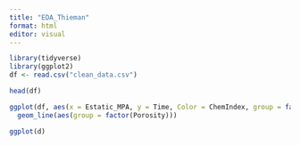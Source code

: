 ```yaml
---
title: "EDA_Thieman"
format: html
editor: visual
---
```


```r
library(tidyverse)
library(ggplot2)
df <- read.csv("clean_data.csv")
```

```r
head(df)
```

```r
ggplot(df, aes(x = Estatic_MPA, y = Time, Color = ChemIndex, group = factor(Porosity)))+
  geom_line(aes(group = factor(Porosity)))

```

```r
ggplot(d)
```


